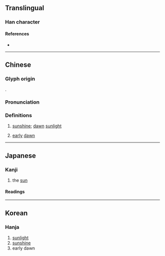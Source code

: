 {{character info}}
==Translingual==

===Han character===
{{Han char|rn=72|rad=日|as=16|sn=20|four=68053|canj=ATGS|ids=⿰日羲}}

====References====
* {{Han ref|kx=0501.330|dkj=14253|dj=0872.060|hdz=21541.210|uh=66E6|ud=26342|bh=C466|bd=50278}}

----

==Chinese==
{{zh-forms}}

===Glyph origin===
{{Han etym}}
{{Han compound|日|羲|c1=s|c2=p|t1=sun|ls=psc}}.

===Pronunciation===
{{zh-pron
|m=xī
|c=hei1
|h=gd=hi1
|mn=hi
|mn-t=hi1
|mc=y
|oc=y
|ma=
|cat=n
}}

===Definitions===
{{zh-hanzi}}

# {{lb|zh|literary}}  [[sunshine]]; [[dawn]] [[sunlight]]
# [[early]] [[dawn]] {{rfv-sense|zh}}

----

==Japanese==

===Kanji===
{{ja-kanji|rs=日16}}

# the [[sun]]

====Readings====
{{ja-readings
|goon=き
|kanon=き
|kanyoon=ぎ
|kun=ひ-, ひかり-
}}

----

==Korean==

===Hanja===
{{ko-hanja|hangeul=희|eumhun=|rv=hui|mr=hŭi|y=huy}}

# [[sunlight]]
# [[sunshine]]
# early dawn